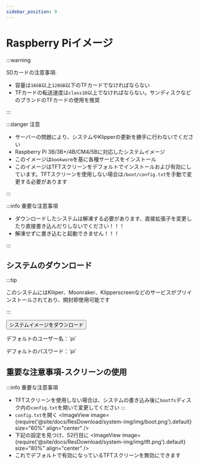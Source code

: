 ```yaml
---
sidebar_position: 9
---
```







# Raspberry Piイメージ


  :::warning

  SDカードの注意事項:

  * 容量は`16GB`以上`128GB`以下のTFカードでなければならない
  * TFカードの転送速度は`class10`以上でなければならない。サンディスクなどのブランドのTFカードの使用を推奨

  :::

  :::danger 注意

  * サーバーの問題により、システムやKlipperの更新を勝手に行わないでください
  * Raspberry Pi 3B/3B+/4B/CM4/5Bに対応したシステムイメージ
  * このイメージは`bookworm`を基に各種サービスをインストール
  * このイメージはTFTスクリーンをデフォルトでインストールおよび有効にしています。TFTスクリーンを使用しない場合は`/boot/config.txt`を手動で変更する必要があります

  :::

  :::info 重要な注意事項

  * ダウンロードしたシステムは解凍する必要があります、直接拡張子を変更したり直接書き込んだりしないでください！！！
  * 解凍せずに書き込むと起動できません！！！

  :::


## システムのダウンロード

  <Tabs>
    <TabItem value="flyos" label="Raspberry Piイメージ" default>

  :::tip

  このシステムにはKliiper、Moonraker、Klipperscreenなどのサービスがプリインストールされており、開封即使用可能です

  :::

  <Button variant="contained" disableElevation href="https://cdn.mellow.klipper.cn/IMG/Beta/RPI-TFT-IMG-new.img.xz">システムイメージをダウンロード</Button>

  <Tabs>
  <TabItem value="fly" label="一般ユーザー" default>
  <p>デフォルトのユーザー名：`pi`</p>
  <p>デフォルトのパスワード：`pi`</p>
    </TabItem>
  </Tabs>
    </TabItem>
  </Tabs>

## 重要な注意事項-スクリーンの使用
  :::info 重要な注意事項
  * TFTスクリーンを使用しない場合は、システムの書き込み後に`bootfs`ディスク内の`config.txt`を開いて変更してください
  :::
  * `config.txt`を開く
    <ImageView image={require('@site/docs/ResDownload/system-img/img/boot.png').default} size="60%" align="center" />
  * 下記の設定を見つけ、52行目に
    <ImageView image={require('@site/docs/ResDownload/system-img/img/tft.png').default} size="80%" align="center" />
  * これでデフォルトで有効になっているTFTスクリーンを無効にできます